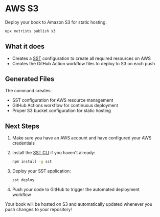 # AWS S3

Deploy your book to Amazon S3 for static hosting.

```bash
npx metrists publish s3
```

## What it does

- Creates a [SST](https://sst.dev/) configuration to create all required resources on AWS
- Creates the GitHub Action workflow files to deploy to S3 on each push

## Generated Files

The command creates:
- SST configuration for AWS resource management
- GitHub Actions workflow for continuous deployment
- Proper S3 bucket configuration for static hosting

## Next Steps

1. Make sure you have an AWS account and have configured your AWS credentials

2. Install the [SST CLI](https://sst.dev/) if you haven't already:
   ```bash
   npm install -g sst
   ```

3. Deploy your SST application:
   ```bash
   sst deploy
   ```

4. Push your code to GitHub to trigger the automated deployment workflow

Your book will be hosted on S3 and automatically updated whenever you push changes to your repository!